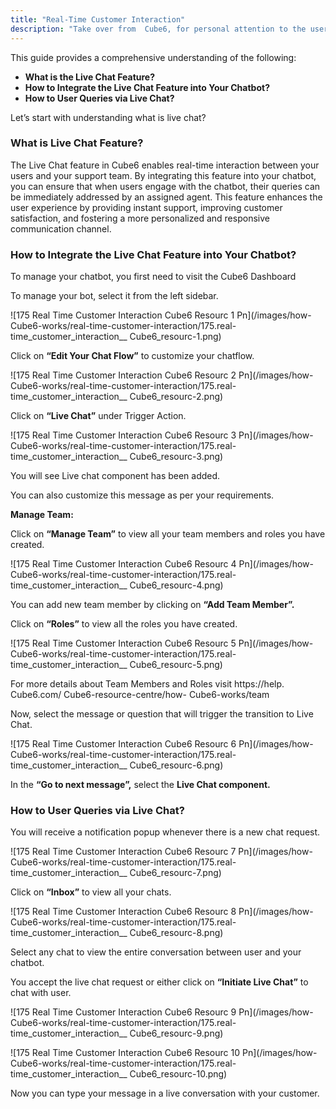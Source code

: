 ```yaml
---
title: "Real-Time Customer Interaction"
description: "Take over from  Cube6, for personal attention to the users seamlessly."
---
```


This guide provides a comprehensive understanding of the following:

- **What is the Live Chat Feature?**
- **How to Integrate the Live Chat Feature into Your Chatbot?**
- **How to User Queries via Live Chat?**

Let’s start with understanding what is live chat?

### **What is Live Chat Feature?**

The Live Chat feature in  Cube6 enables real-time interaction between your users and your support team. By integrating this feature into your chatbot, you can ensure that when users engage with the chatbot, their queries can be immediately addressed by an assigned agent. This feature enhances the user experience by providing instant support, improving customer satisfaction, and fostering a more personalized and responsive communication channel.

### **How to Integrate the Live Chat Feature into Your Chatbot?**

To manage your chatbot, you first need to visit the  Cube6 Dashboard

To manage your bot, select it from the left sidebar.

![175 Real Time Customer Interaction  Cube6 Resourc 1 Pn](/images/how- Cube6-works/real-time-customer-interaction/175.real-time_customer_interaction__ Cube6_resourc-1.png)

Click on **“Edit Your Chat Flow”** to customize your chatflow.

![175 Real Time Customer Interaction  Cube6 Resourc 2 Pn](/images/how- Cube6-works/real-time-customer-interaction/175.real-time_customer_interaction__ Cube6_resourc-2.png)

Click on **“Live Chat”** under Trigger Action.

![175 Real Time Customer Interaction  Cube6 Resourc 3 Pn](/images/how- Cube6-works/real-time-customer-interaction/175.real-time_customer_interaction__ Cube6_resourc-3.png)

You will see Live chat component has been added.

You can also customize this message as per your requirements.

**Manage Team:**

Click on **“Manage Team”** to view all your team members and roles you have created.

![175 Real Time Customer Interaction  Cube6 Resourc 4 Pn](/images/how- Cube6-works/real-time-customer-interaction/175.real-time_customer_interaction__ Cube6_resourc-4.png)

You can add new team member by clicking on **“Add Team Member”.**

Click on **“Roles”** to view all the roles you have created.

![175 Real Time Customer Interaction  Cube6 Resourc 5 Pn](/images/how- Cube6-works/real-time-customer-interaction/175.real-time_customer_interaction__ Cube6_resourc-5.png)

For more details about Team Members and Roles visit https://help. Cube6.com/ Cube6-resource-centre/how- Cube6-works/team

Now, select the message or question that will trigger the transition to Live Chat.

![175 Real Time Customer Interaction  Cube6 Resourc 6 Pn](/images/how- Cube6-works/real-time-customer-interaction/175.real-time_customer_interaction__ Cube6_resourc-6.png)

In the **“Go to next message”,** select the **Live Chat component.**

### **How to User Queries via Live Chat?**

You will receive a notification popup whenever there is a new chat request.

![175 Real Time Customer Interaction  Cube6 Resourc 7 Pn](/images/how- Cube6-works/real-time-customer-interaction/175.real-time_customer_interaction__ Cube6_resourc-7.png)

Click on **“Inbox”** to view all your chats.

![175 Real Time Customer Interaction  Cube6 Resourc 8 Pn](/images/how- Cube6-works/real-time-customer-interaction/175.real-time_customer_interaction__ Cube6_resourc-8.png)

Select any chat to view the entire conversation between user and your chatbot.

You accept the live chat request or either click on **“Initiate Live Chat”** to chat with user.

![175 Real Time Customer Interaction  Cube6 Resourc 9 Pn](/images/how- Cube6-works/real-time-customer-interaction/175.real-time_customer_interaction__ Cube6_resourc-9.png)

![175 Real Time Customer Interaction  Cube6 Resourc 10 Pn](/images/how- Cube6-works/real-time-customer-interaction/175.real-time_customer_interaction__ Cube6_resourc-10.png)

Now you can type your message in a live conversation with your customer.